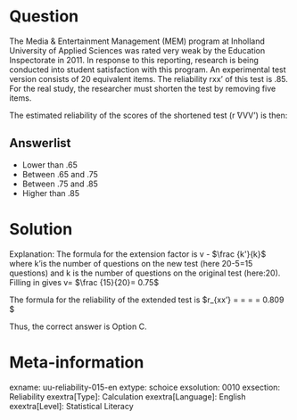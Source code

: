 Question
========
  
The Media & Entertainment Management (MEM) program at Inholland University of Applied Sciences was rated very weak by the Education Inspectorate in 2011. In response to this reporting, research is being conducted into student satisfaction with this program. An experimental test version consists of 20 equivalent items. The reliability rxx' of this test is .85. For the real study, the researcher must shorten the test by removing five items.

The estimated reliability of the scores of the shortened test (r ̂VVV') is then:


Answerlist
----------
* Lower than .65
* Between .65 and .75
* Between .75 and .85
* Higher than .85

Solution
========

Explanation: The formula for the extension factor is v - $\frac {k'}{k}$ where k'is the number of questions on the new test (here 20-5=15 questions) and k is the number of questions on the original test (here:20). Filling in gives v= $\frac {15}{20}= 0.75$

The formula for the reliability of the extended test is $r_{xx'} = \frac {0.75 * 0.85}{1+ (0.75-1) 0.85} =  \frac {0.6375}{1+ -0.2125} = \frac {0.6375}{0.7875} = 0.809  $
  
Thus, the correct answer is Option C.

Meta-information
================
exname: uu-reliability-015-en
extype: schoice
exsolution: 0010
exsection: Reliability
exextra[Type]: Calculation
exextra[Language]: English
exextra[Level]: Statistical Literacy
